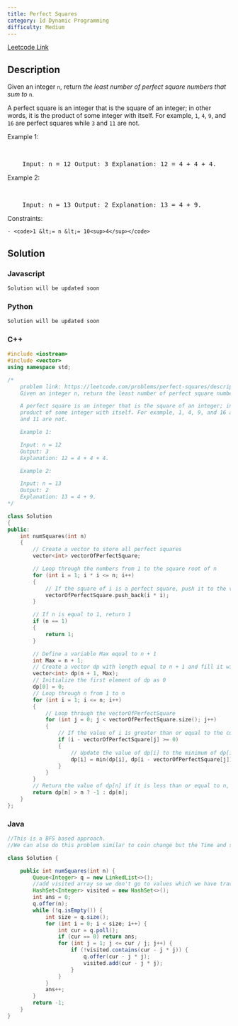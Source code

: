 ```yaml
---
title: Perfect Squares
category: 1d Dynamic Programming
difficulty: Medium
---
```


<Callout>

[Leetcode Link](https://leetcode.com/problems/perfect-squares)

</Callout>

## Description

Given an integer <code>n</code>, return _the least number of perfect square numbers that sum to_ <code>n</code>.

A perfect square is an integer that is the square of an integer; in other words, it is the product of some integer with itself. For example, <code>1</code>, <code>4</code>, <code>9</code>, and <code>16</code> are perfect squares while <code>3</code> and <code>11</code> are not.

Example 1:

<br />
<pre className="overflow-x-auto">
	Input: n = 12 Output: 3 Explanation: 12 = 4 + 4 + 4.
</pre>

Example 2:

<br />
<pre className="overflow-x-auto">
	Input: n = 13 Output: 2 Explanation: 13 = 4 + 9.
</pre>

Constraints:

    - <code>1 &lt;= n &lt;= 10<sup>4</sup></code>

## Solution

### Javascript

```javascript
Solution will be updated soon
```

### Python

```python
Solution will be updated soon
```

### C++

```cpp
#include <iostream>
#include <vector>
using namespace std;

/*
    problem link: https://leetcode.com/problems/perfect-squares/description/
    Given an integer n, return the least number of perfect square numbers that sum to n.

    A perfect square is an integer that is the square of an integer; in other words, it is the
    product of some integer with itself. For example, 1, 4, 9, and 16 are perfect squares while 3
    and 11 are not.

    Example 1:

    Input: n = 12
    Output: 3
    Explanation: 12 = 4 + 4 + 4.

    Example 2:

    Input: n = 13
    Output: 2
    Explanation: 13 = 4 + 9.
*/

class Solution
{
public:
    int numSquares(int n)
    {
        // Create a vector to store all perfect squares
        vector<int> vectorOfPerfectSquare;

        // Loop through the numbers from 1 to the square root of n
        for (int i = 1; i * i <= n; i++)
        {
            // If the square of i is a perfect square, push it to the vector v
            vectorOfPerfectSquare.push_back(i * i);
        }

        // If n is equal to 1, return 1
        if (n == 1)
        {
            return 1;
        }

        // Define a variable Max equal to n + 1
        int Max = n + 1;
        // Create a vector dp with length equal to n + 1 and fill it with Max
        vector<int> dp(n + 1, Max);
        // Initialize the first element of dp as 0
        dp[0] = 0;
        // Loop through n from 1 to n
        for (int i = 1; i <= n; i++)
        {
            // Loop through the vectorOfPerfectSquare
            for (int j = 0; j < vectorOfPerfectSquare.size(); j++)
            {
                // If the value of i is greater than or equal to the current coin value
                if (i - vectorOfPerfectSquare[j] >= 0)
                {
                    // Update the value of dp[i] to the minimum of dp[i] and dp[i-vectorOfPerfectSquare[j]] + 1
                    dp[i] = min(dp[i], dp[i - vectorOfPerfectSquare[j]] + 1);
                }
            }
        }
        // Return the value of dp[n] if it is less than or equal to n, else return -1
        return dp[n] > n ? -1 : dp[n];
    }
};
```

### Java

```java
//This is a BFS based approach.
//We can also do this problem similar to coin change but the Time and space complexity will remain same (Just an extra queue in this one stil linear space).

class Solution {

    public int numSquares(int n) {
        Queue<Integer> q = new LinkedList<>();
        //add visited array so we don't go to values which we have traversed already (similar to dp) otherwise this will give tle
        HashSet<Integer> visited = new HashSet<>();
        int ans = 0;
        q.offer(n);
        while (!q.isEmpty()) {
            int size = q.size();
            for (int i = 0; i < size; i++) {
                int cur = q.poll();
                if (cur == 0) return ans;
                for (int j = 1; j <= cur / j; j++) {
                    if (!visited.contains(cur - j * j)) {
                        q.offer(cur - j * j);
                        visited.add(cur - j * j);
                    }
                }
            }
            ans++;
        }
        return -1;
    }
}

```

